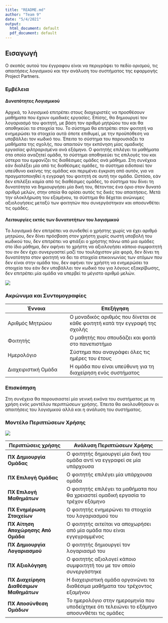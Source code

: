 ```yaml
---
title: "README.md"
author: "Team 9"
date: "5/4/2021"
output:
  html_document: default
  pdf_document: default
---
```



## Εισαγωγή



Ο σκοπός αυτού του έγγραφου είναι να περιγράψει το πεδίο ορισμού, τις απαιτήσεις λογισμικού και την ανάλυση του συστήματος της εφαρμογής Project Partners.

### Εμβέλεια

#### Δυνατότητες Λογισμικού
Αρχικά, το λογισμικό επιτρέπει στους διαχειριστές να προσθέσουν μαθήματα που έχουν ομαδικές εργασίες. Επίσης, θα δημιουργεί τον λογαριασμό του φοιτητή, με βάση τον αριθμό μητρώου του και θα αποθηκεύει τα στοιχεία του. Το σύστημα θα επιτρέπει στον φοιτητή να ενημερώσει τα στοιχεία αυτά όποτε επιθυμεί, με την προϋπόθεση να υποβάλλει τον κωδικό του. Έπειτα το σύστημα του παρουσιάζει τα μαθήματα της σχολής, που απαιτούν την εκπόνηση μίας ομαδικής εργασίας φιλτραρισμένα ανά εξάμηνο. Ο φοιτητής επιλέγει τα μαθήματα στα οποία αναζητεί ομάδα, το σύστημα αποθηκεύει τις επιλογές του και ύστερα του εμφανίζει τις διαθέσιμες ομάδες ανά μάθημα. Στη συνέχεια εάν διαλέξει μία από τις διαθέσιμες ομάδες, το σύστημα ειδοποιεί τον υπεύθυνο εκείνης της ομάδας και περιμένει έγκριση από αυτόν, για να πραγματοποιηθεί η εγγραφή του φοιτητή σε αυτή την ομάδα. Ωστόσο, εάν δεν επιλέξει καμία από τις διαθέσιμες ομάδες, το σύστημα του δίνει τη δυνατότητα να δημιουργήσει μία δική του, θέτοντας ένα όριο στον δυνατό αριθμό μελών, στην οποία θα ορίσει αυτός τις δικές του απαιτήσεις. Μετά την ολοκλήρωση του εξαμήνου, το σύστημα θα δέχεται ανώνυμες αξιολογήσεις μεταξύ των φοιτητών που συνεργάστηκαν και αποσυνθέτει τις ομάδες.

#### Λειτουργίες εκτός των δυνατοτήτων του λογισμικού
Το λογισμικό δεν επιτρέπει να συνδεθεί ο χρήστης χωρίς να έχει αριθμό μητρώου, δεν δίνει πρόσβαση στον χρήστη χωρίς σωστή υποβολή του κωδικού του, δεν επιτρέπει να φτιάξει ο χρήστης πάνω από μια ομάδες στο ίδιο μάθημα, δεν αφήνει το χρήστη να αξιολογήσει κάποιο συμφοιτητή του αν δεν έχει συνεργαστεί μαζί του τουλάχιστον μία φορά, δεν δίνει τη δυνατότητα στον φοιτητή να δει τα στοιχεία επικοινωνίας των ατόμων που δεν είναι στην ομάδα του, δεν αφήνει τον χρήστη να ενημερώσει τα στοιχεία του εάν δεν υποβάλλει τον κωδικό του για λόγους εξακρίβωσης, δεν επιτρέπει μία ομάδα να υπερβεί το μέγιστο αριθμό μελών.


![](pic1.png)

### Ακρώνυμα και Συντομογραφίες

|  Έννοια  |   Επεξήγηση     |
|----------------------|----------------------------------|
| Αριθμός Μητρώου                | Ο μοναδικός αριθμός που δίνεται σε κάθε φοιτητή κατά την εγγραφή της σχολής |
| Φοιτητής| Ο μαθητής που σπουδάζει και φοιτά στο πανεπιστήμιο|
| Ημερολόγιο| Σύστημα που αναγράφει όλες τις ημέρες του έτους|
| Διαχειριστική Ομάδα| Η ομάδα που είναι υπεύθυνη για τη διαχείρηση ενός συστήματος|

### Επισκόπηση

Στη συνέχεια θα παρουσιαστεί μία γενική εικόνα του συστήματος με τη χρήση ενός μοντέλου περιπτώσεων χρήσης. Έπειτα θα ακολουθήσουν οι απαιτήσεις του λογισμικού αλλά και η ανάλυση του συστήματος.


### Μοντέλο Περιπτώσεων Χρήσης

![](pic2.png)

|  Περιπτώσεις χρήσης  |   Ανάλυση Περιπτώσεων Χρήσης     |
| -------------------- |----------------------------------|
| **ΠΧ Δημιουργία Ομάδας** | Ο φοιτητής δημιουργεί μία δική του ομάδα αντί να εγγραφεί σε μία υπάρχουσα|
| **ΠΧ Επιλογή Ομάδας**| Ο φοιτητής επιλέγει μία υπάρχουσα ομάδα |
| **ΠΧ Επιλογή Μαθημάτων**| Ο φοιτητής επιλέγει τα μαθήματα που θα χρειαστεί ομαδική εργασία το τρέχον εξάμηνο|
| **ΠΧ Ενημέρωση Στοιχείων**| Ο φοιτητής ενημερώνει τα στοιχεία του λογαριασμού του|
| **ΠΧ Αίτηση Αποχώρησης Από Ομάδα**| Ο φοιτητής αιτείται να αποχωρήσει από μία ομάδα που είναι εγγεγραμμένος|
| **ΠΧ Δημιουργία Λογαριασμού**| Ο φοιτητής δημιουργεί τον λογαριασμό του|
|**ΠΧ Αξιολόγηση**| Ο φοιτητής αξιολογεί κάποιο συμφοιτητή του με τον οποίο συνεργάστηκε|
|**ΠΧ Διαχείρηση Διαθέσιμων Μαθημάτων**| Η διαχειριστική ομάδα οργανώνει τα διαθέσιμα μαθήματα του τρέχοντος εξαμήνου|
|**ΠΧ Αποσύνθεση Ομάδων**| Το ημερολόγιο στην ημερομηνία που υποδείχτηκε ότι τελειώνει το εξάμηνο αποσυνθέτει τις ομάδες|
